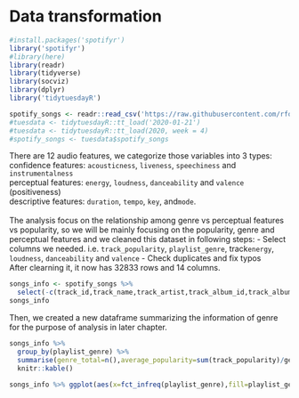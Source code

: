 # Data transformation

```r
#install.packages('spotifyr')
library('spotifyr')
#library(here)
library(readr)
library(tidyverse)
library(socviz)
library(dplyr)
library('tidytuesdayR')
```
```r
spotify_songs <- readr::read_csv('https://raw.githubusercontent.com/rfordatascience/tidytuesday/master/data/2020/2020-01-21/spotify_songs.csv',show_col_types = FALSE)
#tuesdata <- tidytuesdayR::tt_load('2020-01-21') 
#tuesdata <- tidytuesdayR::tt_load(2020, week = 4)
#spotify_songs <- tuesdata$spotify_songs
```
There are 12 audio features, we categorize those variables into 3 types:<br>
confidence features: `acousticness`, `liveness`, `speechiness` and `instrumentalness `<br>
perceptual features: `energy`, `loudness`, `danceability` and `valence` (positiveness) <br>
descriptive features: `duration`, `tempo`, `key`, and` mode`.<br>
<br>
The analysis focus on the relationship among genre vs perceptual features vs popularity, so we will be mainly focusing on the popularity, genre and perceptual features and we cleaned this dataset in following steps:
- Select columns we needed. i.e. `track_popularity`, `playlist_genre`, track`energy`, `loudness`, `danceability` and `valence`
- Check duplicates and fix typos
<br>
After clearning it, it now has 32833 rows and 14 columns.<br>


```r
songs_info <- spotify_songs %>%
  select(-c(track_id,track_name,track_artist,track_album_id,track_album_name,track_album_release_date,playlist_name,playlist_id,playlist_subgenre))
songs_info
```
Then, we created a new dataframe summarizing the information of genre for the purpose of analysis in later chapter.
```r
songs_info %>%
  group_by(playlist_genre) %>%
  summarise(genre_total=n(),average_popularity=sum(track_popularity)/genre_total) %>%
  knitr::kable()

songs_info %>% ggplot(aes(x=fct_infreq(playlist_genre),fill=playlist_genre)) + geom_bar(width=0.3)+labs(title = 'Genre Counts',x='Genre',y='#of tracks')
```

